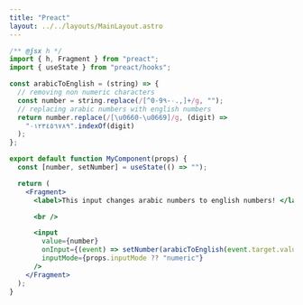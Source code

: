 ```yaml
---
title: "Preact"
layout: ../../layouts/MainLayout.astro
---
```


```jsx
/** @jsx h */
import { h, Fragment } from "preact";
import { useState } from "preact/hooks";

const arabicToEnglish = (string) => {
  // removing non numeric characters
  const number = string.replace(/[^0-9٠-٩.,]+/g, "");
  // replacing arabic numbers with english numbers
  return number.replace(/[\u0660-\u0669]/g, (digit) =>
    "٠١٢٣٤٥٦٧٨٩".indexOf(digit)
  );
};

export default function MyComponent(props) {
  const [number, setNumber] = useState(() => "");

  return (
    <Fragment>
      <label>This input changes arabic numbers to english numbers! </label>

      <br />

      <input
        value={number}
        onInput={(event) => setNumber(arabicToEnglish(event.target.value))}
        inputMode={props.inputMode ?? "numeric"}
      />
    </Fragment>
  );
}
```

<PreactInput client:visible/>
